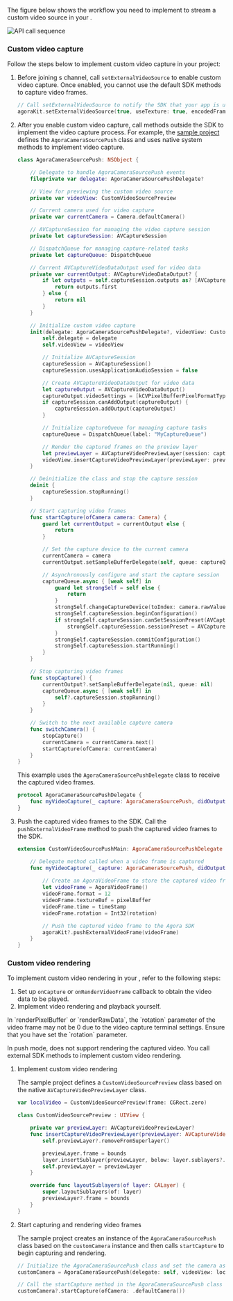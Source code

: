 The figure below shows the workflow you need to implement to stream a custom video source in your <Vpl k="CLIENT"/>.

![API call sequence](/images/video-sdk/custom-video-capture-apple.svg)

### Custom video capture

Follow the steps below to implement custom video capture in your project:

1. Before joining s channel, call `setExternalVideoSource` to enable custom video capture. Once enabled, you cannot use the default SDK methods to capture video frames.

   ```swift
   // Call setExternalVideoSource to notify the SDK that your app is using custom video capture
   agoraKit.setExternalVideoSource(true, useTexture: true, encodedFrame: true)
   ```

1. After you enable custom video capture, call methods outside the SDK to implement the video capture process. For example, the [sample project](#sample-project) defines the `AgoraCameraSourcePush` class and uses native system methods to implement video capture.

    ```swift
    class AgoraCameraSourcePush: NSObject {

        // Delegate to handle AgoraCameraSourcePush events
        fileprivate var delegate: AgoraCameraSourcePushDelegate?

        // View for previewing the custom video source
        private var videoView: CustomVideoSourcePreview

        // Current camera used for video capture
        private var currentCamera = Camera.defaultCamera()

        // AVCaptureSession for managing the video capture session
        private let captureSession: AVCaptureSession

        // DispatchQueue for managing capture-related tasks
        private let captureQueue: DispatchQueue

        // Current AVCaptureVideoDataOutput used for video data
        private var currentOutput: AVCaptureVideoDataOutput? {
            if let outputs = self.captureSession.outputs as? [AVCaptureVideoDataOutput] {
                return outputs.first
            } else {
                return nil
            }
        }

        // Initialize custom video capture
        init(delegate: AgoraCameraSourcePushDelegate?, videoView: CustomVideoSourcePreview) {
            self.delegate = delegate
            self.videoView = videoView

            // Initialize AVCaptureSession
            captureSession = AVCaptureSession()
            captureSession.usesApplicationAudioSession = false

            // Create AVCaptureVideoDataOutput for video data
            let captureOutput = AVCaptureVideoDataOutput()
            captureOutput.videoSettings = [kCVPixelBufferPixelFormatTypeKey as String: kCVPixelFormatType_420YpCbCr8BiPlanarFullRange]
            if captureSession.canAddOutput(captureOutput) {
                captureSession.addOutput(captureOutput)
            }

            // Initialize captureQueue for managing capture tasks
            captureQueue = DispatchQueue(label: "MyCaptureQueue")

            // Render the captured frames on the preview layer
            let previewLayer = AVCaptureVideoPreviewLayer(session: captureSession)
            videoView.insertCaptureVideoPreviewLayer(previewLayer: previewLayer)
        }

        // Deinitialize the class and stop the capture session
        deinit {
            captureSession.stopRunning()
        }

        // Start capturing video frames
        func startCapture(ofCamera camera: Camera) {
            guard let currentOutput = currentOutput else {
                return
            }

            // Set the capture device to the current camera
            currentCamera = camera
            currentOutput.setSampleBufferDelegate(self, queue: captureQueue)

            // Asynchronously configure and start the capture session
            captureQueue.async { [weak self] in
                guard let strongSelf = self else {
                    return
                }
                strongSelf.changeCaptureDevice(toIndex: camera.rawValue, ofSession: strongSelf.captureSession)
                strongSelf.captureSession.beginConfiguration()
                if strongSelf.captureSession.canSetSessionPreset(AVCaptureSession.Preset.vga640x480) {
                    strongSelf.captureSession.sessionPreset = AVCaptureSession.Preset.vga640x480
                }
                strongSelf.captureSession.commitConfiguration()
                strongSelf.captureSession.startRunning()
            }
        }

        // Stop capturing video frames
        func stopCapture() {
            currentOutput?.setSampleBufferDelegate(nil, queue: nil)
            captureQueue.async { [weak self] in
                self?.captureSession.stopRunning()
            }
        }

        // Switch to the next available capture camera
        func switchCamera() {
            stopCapture()
            currentCamera = currentCamera.next()
            startCapture(ofCamera: currentCamera)
        }
    }
    ```

    This example uses the `AgoraCameraSourcePushDelegate` class to receive the captured video frames.

    ```swift
    protocol AgoraCameraSourcePushDelegate {
        func myVideoCapture(_ capture: AgoraCameraSourcePush, didOutputSampleBuffer pixelBuffer: CVPixelBuffer, rotation: Int, timeStamp: CMTime)
    }
    ```

1. Push the captured video frames to the SDK. Call the `pushExternalVideoFrame` method to push the captured video frames to the SDK.

    ```swift
    extension CustomVideoSourcePushMain: AgoraCameraSourcePushDelegate {

        // Delegate method called when a video frame is captured
        func myVideoCapture(_ capture: AgoraCameraSourcePush, didOutputSampleBuffer pixelBuffer: CVPixelBuffer, rotation: Int, timeStamp: CMTime) {
        
            // Create an AgoraVideoFrame to store the captured video frame information
            let videoFrame = AgoraVideoFrame()
            videoFrame.format = 12
            videoFrame.textureBuf = pixelBuffer
            videoFrame.time = timeStamp
            videoFrame.rotation = Int32(rotation)

            // Push the captured video frame to the Agora SDK
            agoraKit?.pushExternalVideoFrame(videoFrame)
        }
    }
    ```
    
### Custom video rendering

To implement custom video rendering in your <Vpl k="CLIENT" />, refer to the following steps:

1. Set up `onCapture` or `onRenderVideoFrame` callback to obtain the video data to be played.
1. Implement video rendering and playback yourself.

<Admonition>
In `renderPixelBuffer` or `renderRawData`, the `rotation` parameter of the video frame may not be 0 due to the video capture terminal settings. Ensure that you have set the `rotation` parameter.
</Admonition>

In push mode, <Vg k= "VSDK"/> does not support rendering the captured video. You call external SDK methods to implement custom video rendering.

1. Implement custom video rendering

    The sample project defines a `CustomVideoSourcePreview` class based on the native `AVCaptureVideoPreviewLayer` class.

    ```swift
    var localVideo = CustomVideoSourcePreview(frame: CGRect.zero)

    class CustomVideoSourcePreview : UIView {

        private var previewLayer: AVCaptureVideoPreviewLayer?
        func insertCaptureVideoPreviewLayer(previewLayer: AVCaptureVideoPreviewLayer) {
            self.previewLayer?.removeFromSuperlayer()

            previewLayer.frame = bounds
            layer.insertSublayer(previewLayer, below: layer.sublayers?.first)
            self.previewLayer = previewLayer
        }

        override func layoutSublayers(of layer: CALayer) {
            super.layoutSublayers(of: layer)
            previewLayer?.frame = bounds
        }
    }
    ```

1. Start capturing and rendering video frames

    The sample project creates an instance of the `AgoraCameraSourcePush` class based on the `customCamera` instance and then calls `startCapture` to begin capturing and rendering.

    ```swift
    // Initialize the AgoraCameraSourcePush class and set the camera as the capture device
    customCamera = AgoraCameraSourcePush(delegate: self, videoView: localVideo)

    // Call the startCapture method in the AgoraCameraSourcePush class to start capturing video frames
    customCamera?.startCapture(ofCamera: .defaultCamera())
    ```
    